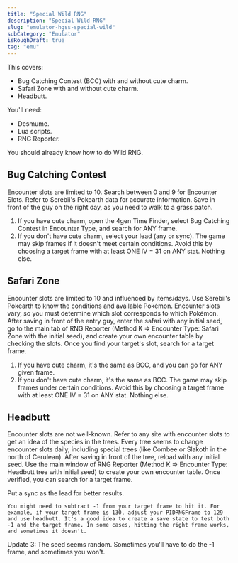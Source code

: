 ```yaml
---
title: "Special Wild RNG"
description: "Special Wild RNG"
slug: "emulator-hgss-special-wild"
subCategory: "Emulator"
isRoughDraft: true
tag: "emu"
---
```


This covers:

- Bug Catching Contest (BCC) with and without cute charm.
- Safari Zone with and without cute charm.
- Headbutt.

You'll need:

- Desmume.
- Lua scripts.
- RNG Reporter.

You should already know how to do Wild RNG.

## Bug Catching Contest

Encounter slots are limited to 10. Search between 0 and 9 for Encounter Slots. Refer to Serebii's Pokearth data for accurate information. Save in front of the guy on the right day, as you need to walk to a grass patch.

1. If you have cute charm, open the 4gen Time Finder, select Bug Catching Contest in Encounter Type, and search for ANY frame.
2. If you don't have cute charm, select your lead (any or sync). The game may skip frames if it doesn't meet certain conditions. Avoid this by choosing a target frame with at least ONE IV = 31 on ANY stat. Nothing else.

## Safari Zone

Encounter slots are limited to 10 and influenced by items/days. Use Serebii's Pokearth to know the conditions and available Pokémon. Encounter slots vary, so you must determine which slot corresponds to which Pokémon. After saving in front of the entry guy, enter the safari with any initial seed, go to the main tab of RNG Reporter (Method K => Encounter Type: Safari Zone with the initial seed), and create your own encounter table by checking the slots. Once you find your target's slot, search for a target frame.

1. If you have cute charm, it's the same as BCC, and you can go for ANY given frame.
2. If you don't have cute charm, it's the same as BCC. The game may skip frames under certain conditions. Avoid this by choosing a target frame with at least ONE IV = 31 on ANY stat. Nothing else.

## Headbutt

Encounter slots are not well-known. Refer to any site with encounter slots to get an idea of the species in the trees. Every tree seems to change encounter slots daily, including special trees (like Combee or Slakoth in the north of Cerulean). After saving in front of the tree, reload with any initial seed. Use the main window of RNG Reporter (Method K => Encounter Type: Headbutt tree with initial seed) to create your own encounter table. Once verified, you can search for a target frame.

Put a sync as the lead for better results.

```
You might need to subtract -1 from your target frame to hit it. For example, if your target frame is 130, adjust your PIDRNGFrame to 129 and use headbutt. It's a good idea to create a save state to test both -1 and the target frame. In some cases, hitting the right frame works, and sometimes it doesn't.
```

Update 3: The seed seems random. Sometimes you'll have to do the -1 frame, and sometimes you won't.
